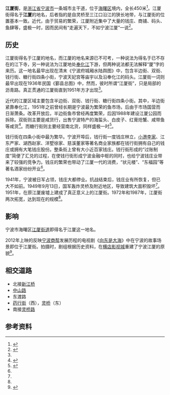 {{Otheruses|subject=宁波城市主干道'''江厦街'''|other=同名的行政区划|江厦街道}}
{{Infobox China Road
|中文道路名称=江厦街
|道路名称拼音=JIANGXIA JIE
|路牌类型=Ningbo
|道路方向=NS
|路牌中文间距=20px
|图片=Jiangxia Road.jpg
|图片说明=江厦街中山东路口，摄于2021年
|道路属性=城市主干道
|道路总长度=0.45
|车速限制=60
|行车线数量=4
|所在地区={{CHN}}[[浙江省|浙江省]][[宁波市|宁波市]]
|起点=[[江厦桥|江厦桥]]
|终点=[[灵桥|灵桥]]
|道路命名日期=
|命名缘由=
|道路旧名=
|道路动工日期=
|通车日期=
|路段主要建筑=江厦公园<br />浦发银行宁波分行
}}
'''江厦街'''，是[[浙江省|浙江省]][[宁波市|宁波市]]一条城市主干道，位于[[海曙区|海曙区]]境内，全长450米<ref name="map">{{cite book |author=宁波市测绘设计研究院  |title=宁波市公交旅游图 |year=2009 |publisher=哈尔滨地图出版社}}</ref>。江厦街得名于'''江厦'''的地名，后者指的是自灵桥至三江口沿江的狭长地带，与江厦街的位置基本一致。近代，由于贸易的繁荣，江厦附近集中了大量的钱庄、商铺、码头、鱼肆等，盛极一时，因而民间有“走遍天下，不如宁波江厦”一说<ref name="jx2">{{cite web|url=http://daily.cnnb.com.cn/nbwb/html/2009-08/09/content_109427.htm|title=走遍天下，不如宁波江厦（下）——宁波江厦街的兴衰与新生|publisher=宁波晚报|date=2009-08-09|accessdate=2012-03-03|archive-date=2021-09-05|archive-url=https://web.archive.org/web/20210905001621/http://daily.cnnb.com.cn/nbwb/html/2009-08/09/content_109427.htm|dead-url=no}}</ref>。

== 历史 ==
江厦街得名于江厦的地名，而江厦的地名来源已不可考，一种说法为得名于已不存在的江下寺，另一种说法为江厦地处[[奉化江|奉化江]]下游，但两种说法都无法解释“厦”字的来历。这一地名最早出现在清末《宁波府城厢水陆舆图》中，包含半边街、双街、钱行街、糖行街四条小街，宁波天妃宫等庙宇以及沿奉化江的码头。江厦街一词则最早出现在1936年民国《鄞县总图》中，然而，彼时所谓“江厦街”，只是局部的沥青路。真正贯通的江厦街直到1951年方才出现<ref name="jx2" />。

近代的江厦区域主要包含半边街、双街、钱行街、糖行街四条小街。其中，半边街紧靠奉化江，1951年之前曾经长期是宁波最为繁荣的鱼市场，后由于市场国营而日渐萧条。改革开放后，半边街鱼市曾经再度繁荣，后因1988年建设江厦公园而拆除。双街则主要是咸货行，出售宁波特产的海蜇头、白皮子、红膏炝蟹、咸带鱼等咸货<ref name="jx1">{{cite web|url=http://www.nbwb.net/wwpc/detail.asp?id=12879&NodeCode=0001&NodeName=|title=走遍天下，不如宁波江厦（上）——宁波江厦街的兴衰与新生|publisher=宁波晚报|date=2009-08-02|accessdate=2012-03-03}}{{dead link|date=2018年3月 |bot=InternetArchiveBot |fix-attempted=yes }}</ref>。而糖行街则主要经营南北货，同样盛极一时<ref name="jx3">{{cite web|url=http://daily.cnnb.com.cn/xqb/html/2010-10/28/content_250477.htm|title=江厦街：走向天下的“甬城名片”|publisher=新侨报|author=张小飞|date=2010-10-28|accessdate=2011-02-13|archive-url=https://web.archive.org/web/20141220133051/http://daily.cnnb.com.cn/xqb/html/2010-10/28/content_250477.htm|archive-date=2014-12-20|dead-url=no}}</ref>。

钱行街在四条小街中最为繁华。宁波开埠后，钱行街一度钱庄林立，[[小港李家|小港李家]]、江东严家、湖西赵家、洋墅徐家、慈溪董家等著名商业家族都在钱行街拥有自己的钱庄或拥有大笔钱庄股份。整条街上曾有大小近百家钱庄。钱行街形成的“过账制度”简便了汇兑的过程，在使钱行街形成宁波金融中枢的同时，也给宁波钱庄业带来了较强的竞争力。钱庄的繁荣也带动了江厦一代的消费，“状元楼”、“东福园”等著名酒家纷纷开业<ref name="jx1"/>。

1941年，宁波被日军占领，钱庄大都停业。抗战结束后，钱庄业有所恢复，但已大不如前。1949年9月13日，国军轰炸灵桥及附近地区，导致建筑大面积毁坏<ref name="jx1" />。1951年，在原江厦废墟上建成了真正意义上的江厦街。1972年和1987年，江厦街两次拓宽，达到现在的规模<ref name="jx2" />。

== 影响 ==
宁波市海曙区[[江厦街道|江厦街道]]即得名于江厦这一地名。

2012年上映的反映[[宁波商帮|宁波商帮]]发展历程的电视剧《[[向东是大海|向东是大海]]》中在宁波的故事场景即位于江厦街。拍摄时，剧组根据历史资料，在[[横店影视城|横店影视城]]重建了宁波江厦的原貌<ref>{{cite web|url=http://news.cnnb.com.cn/system/2011/05/29/006948848.shtml|title=《宁波商帮》横店开机 投巨资建"江厦街"场景|publisher=宁波日报|date=2011-05-29|accessdate=2012-03-03|archive-url=https://web.archive.org/web/20110803005800/http://news.cnnb.com.cn/system/2011/05/29/006948848.shtml|archive-date=2011-08-03|dead-url=no}}</ref>。

== 相交道路 ==
* 北接[[新江桥|新江桥]]
* [[中山路_(宁波)|中山路]]
* 东渡路
* [[药行街|药行街]]（西），[[灵桥|灵桥]]（东）
* 南接[[灵桥路|灵桥路]]

== 参考资料 ==
{{reflist}}

{{宁波道路网|J}}